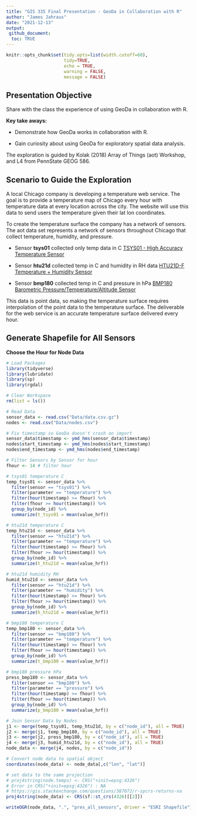 ```yaml
---
title: "GIS 335 Final Presentation - GeoDa in Collaboration with R"
author: "James Jahraus"
date: "2021-12-13"
output:
 github_document:
  toc: TRUE
---
```


<!-- Environment Setup -->
```r
knitr::opts_chunk$set(tidy.opts=list(width.cutoff=60),
                      tidy=TRUE,
                      echo = TRUE,
                      warning = FALSE,
                      message = FALSE)
```


## Presentation Objective

Share with the class the experience of using GeoDa in collaboration with R.

**Key take aways:**

* Demonstrate how GeoDa works in collaboration with R.

* Gain curiosity about using GeoDa for exploratory spatial data analysis.

The exploration is guided by Kolak (2018) Array of Things (aot) Workshop, and L4 from
PennState GEOG 586.


## Scenario to Guide the Exploration

A local Chicago company is developing a temperature web service. The goal is to provide
a temperature map of Chicago every hour with temperature data at every location across the city.
The website will use this data to send users the temperature given their lat lon coordinates.

To create the temperature surface the company has a network of sensors. The aot data set
represents a network of sensors throughout Chicago that collect temperature, humidity, and pressure.

* Sensor **tsys01** collected only temp data in C [TSYS01 - High Accuracy Temperature Sensor](https://www.te.com/commerce/DocumentDelivery/DDEController?Action=showdoc&DocId=Data+Sheet%7FTSYS01%7FA%7Fpdf%7FEnglish%7FENG_DS_TSYS01_A.pdf%7FG-NICO-018)

* Sensor **htu21d** collected temp in C and humidity in RH data [HTU21D-F Temperature + Humidity Sensor](https://www.adafruit.com/product/1899)

* Sensor **bmp180** collected temp in C and pressure in hPa [BMP180 Barometric Pressure/Temperature/Altitude Sensor](https://www.adafruit.com/product/1603)

This data is point data, so making the temperature surface requires interpolation
of the point data to the temperature surface. The deliverable for the web service
is an accurate temperature surface delivered every hour.


## Generate Shapefile for All Sensors

**Choose the Hour for Node Data**


```r
# Load Packages
library(tidyverse)
library(lubridate)
library(sp)
library(rgdal)

# Clear Workspace
rm(list = ls())

# Read Data
sensor_data <- read.csv("Data/data.csv.gz")
nodes <- read.csv("Data/nodes.csv")

# Fix timestamp so GeoDa doesn't crash on import
sensor_data$timestamp <- ymd_hms(sensor_data$timestamp)
nodes$start_timestamp <- ymd_hms(nodes$start_timestamp)
nodes$end_timestamp <- ymd_hms(nodes$end_timestamp)

# Filter Sensors by Sensor for hour
fhour <- 14 # filter hour

# tsys01 temperature C
temp_tsys01 <- sensor_data %>%
  filter(sensor == "tsys01") %>%
  filter(parameter == "temperature") %>%
  filter(hour(timestamp) >= fhour) %>%
  filter(fhour >= hour(timestamp)) %>%
  group_by(node_id) %>%
  summarize(t_tsys01 = mean(value_hrf))

# htu21d temperature C
temp_htu21d <- sensor_data %>%
  filter(sensor == "htu21d") %>%
  filter(parameter == "temperature") %>%
  filter(hour(timestamp) >= fhour) %>%
  filter(fhour >= hour(timestamp)) %>%
  group_by(node_id) %>%
  summarize(t_htu21d = mean(value_hrf))

# htu21d humidity RH
humid_htu21d <- sensor_data %>%
  filter(sensor == "htu21d") %>%
  filter(parameter == "humidity") %>%
  filter(hour(timestamp) >= fhour) %>%
  filter(fhour >= hour(timestamp)) %>%
  group_by(node_id) %>%
  summarize(h_htu21d = mean(value_hrf))

# bmp180 temperature C
temp_bmp180 <- sensor_data %>%
  filter(sensor == "bmp180") %>%
  filter(parameter == "temperature") %>%
  filter(hour(timestamp) >= fhour) %>%
  filter(fhour >= hour(timestamp)) %>%
  group_by(node_id) %>%
  summarize(t_bmp180 = mean(value_hrf))

# bmp180 pressure hPa
press_bmp180 <- sensor_data %>%
  filter(sensor == "bmp180") %>%
  filter(parameter == "pressure") %>%
  filter(hour(timestamp) >= fhour) %>%
  filter(fhour >= hour(timestamp)) %>%
  group_by(node_id) %>%
  summarize(p_bmp180 = mean(value_hrf))

# Join Sensor Data by Nodes
j1 <- merge(temp_tsys01, temp_htu21d, by = c("node_id"), all = TRUE)
j2 <- merge(j1, temp_bmp180, by = c("node_id"), all = TRUE)
j3 <- merge(j2, press_bmp180, by = c("node_id"), all = TRUE)
j4 <- merge(j3, humid_htu21d, by = c("node_id"), all = TRUE)
node_data <- merge(j4, nodes, by = c("node_id"))

# Convert node data to spatial object
coordinates(node_data) <- node_data[,c("lon", "lat")]

# set data to the same projection
# proj4string(node.temps) <- CRS("+init=epsg:4326")
# Error in CRS("+init=epsg:4326") : NA
# https://gis.stackexchange.com/questions/387072/r-spcrs-returns-na
proj4string(node_data) <- CRS(sf::st_crs(4326)[[2]])

writeOGR(node_data, ".", "pres_all_sensors", driver = "ESRI Shapefile")
```
